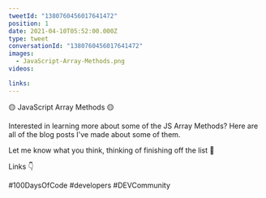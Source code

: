 ```yaml
---
tweetId: "1380760456017641472"
position: 1
date: 2021-04-10T05:52:00.000Z
type: tweet
conversationId: "1380760456017641472"
images:
  - JavaScript-Array-Methods.png
videos:

links:
---
```


🟡 JavaScript Array Methods 🟡

Interested in learning more about some of the JS Array Methods? Here are all of the blog posts I've made about some of them.

Let me know what you think, thinking of finishing off the list 🤔

Links 👇

#100DaysOfCode #developers #DEVCommunity
